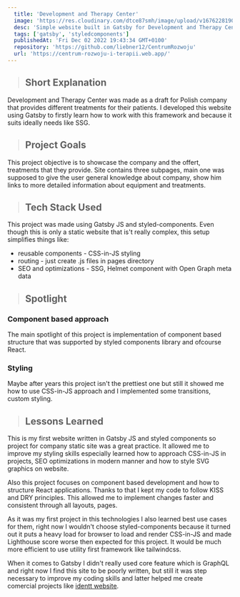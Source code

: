 ```yaml
---
  title: 'Development and Therapy Center'
  image: 'https://res.cloudinary.com/dtce87smh/image/upload/v1676228190/centrum-rozwoju/centrum_t5jjyx.webp'
  desc: 'Simple website built in Gatsby for Development and Therapy Center'
  tags: ['gatsby', 'styledcomponents']
  publishedAt: 'Fri Dec 02 2022 19:43:34 GMT+0100'
  repository: 'https://github.com/liebner12/CentrumRozwoju'
  url: 'https://centrum-rozwoju-i-terapii.web.app/'
---
```


> ## Short Explanation

Development and Therapy Center was made as a draft for Polish company that provides different treatments for their patients.
I developed this website using Gatsby to firstly learn how to work with this framework and because it suits ideally needs like SSG.

> ## Project Goals

This project objective is to showcase the company and the offert, treatments that they provide.
Site contains three subpages, main one was supposed to give the user general knowledge about company,
show him links to more detailed information about equipment and treatments.

<CloudinaryImage
  src="https://res.cloudinary.com/dtce87smh/image/upload/v1676485236/centrum-rozwoju/centrum_nlfbji.webp"
  height="1056"
  width="480"
  alt="Full page screenshot of Centrum Rozwoju i Terapii"
/>

> ## Tech Stack Used

<div className="not-prose">
  <Icons icons={['gatsby', 'styledcomponents']} />
</div>

This project was made using Gatsby JS and styled-components. Even though this is only a static website that is't really complex,
this setup simplifies things like:

- reusable components - CSS-in-JS styling
- routing - just create .js files in pages directory
- SEO and optimizations - SSG, Helmet component with Open Graph meta data

> ## Spotlight

### Component based approach

The main spotlight of this project is implementation of component based structure
that was supported by styled components library and ofcourse React.

### Styling

Maybe after years this project isn't the prettiest one but still it showed me how to use
CSS-in-JS approach and I implemented some transitions, custom styling.

<CustomImage
  src="https://res.cloudinary.com/dtce87smh/image/upload/v1676228189/centrum-rozwoju/equipment_pialie.webp"
  height="368"
  width="720"
  alt="Page with description of equipment"
/>

> ## Lessons Learned

This is my first website written in Gatsby JS and styled components so project for
company static site was a great practice. It allowed me to improve my styling skills
especially learned how to approach CSS-in-JS in projects, SEO optimizations in modern manner
and how to style SVG graphics on website.

Also this project focuses on component based development and how to structure React applications.
Thanks to that I kept my code to follow KISS and DRY principles. This allowed me to implement changes
faster and consistent through all layouts, pages.

As it was my first project in this technologies I also learned best use cases for them,
right now I wouldn't choose styled-components because it turned out it puts a heavy load
for browser to load and render CSS-in-JS and made Lighthouse score worse then expected for
this project. It would be much more efficient to use utility first framework like tailwindcss.

When it comes to Gatsby I didn't really used core feature which is GraphQL and right now I find this site to be
poorly written, but still it was step necessary to improve my coding skills and latter helped me create
comercial projects like [identt website](https://www.identt.io).
